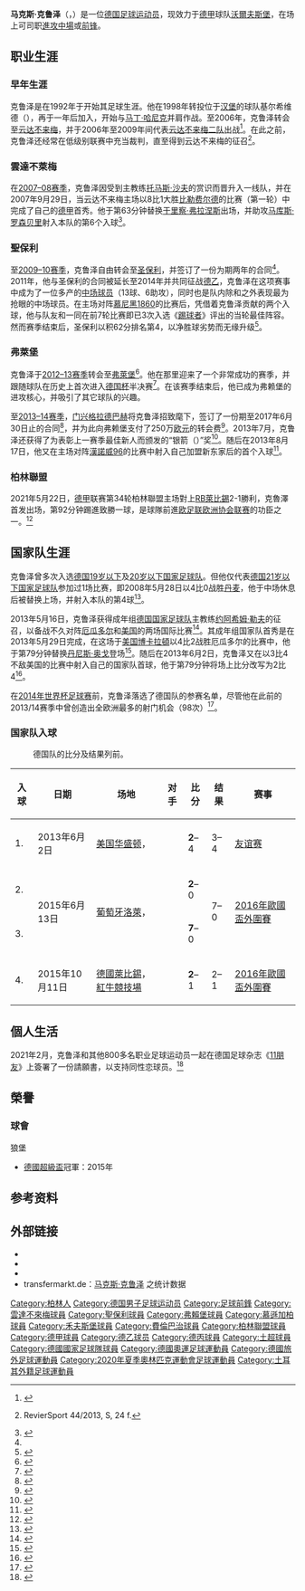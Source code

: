 {{noteTA
|G1=足球
|G2=uefa
|G3=德甲
|T=zh-cn:马克斯·克鲁泽; zh-hk:麥斯·古斯; zh-tw:馬克斯·克魯澤
|1=zh-cn:马克斯; zh-hk:麥斯; zh-tw:馬克斯;
|2=zh-cn:克鲁泽; zh-hk:古斯; zh-tw:克魯澤;
|3=zh-cn:马丁·哈尼克; zh-hk:馬田·夏歷; zh-tw:馬丁·哈尼克;
|4=zh-cn:托马斯·沙夫; zh-hk:湯馬士·舒哈夫; zh-tw:托馬斯·沙夫;
|5=zh-cn:于里察·弗拉涅斯; zh-hk:于里察·維蘭積斯; zh-tw:于里察·弗拉涅斯;
|6=zh-cn:马库斯·罗森贝里; zh-hk:馬古斯·羅辛堡; zh-tw:馬庫斯·羅森貝里;
|7=zh-cn:约阿希姆·勒夫; zh-hk:祖亞占·路維; zh-tw:約阿希姆·勒夫;
|8=zh-cn:丹尼斯·奥戈; zh-hk:丹尼斯·亞奧高; zh-tw:丹尼斯·奧戈;
}}

{{Infobox football biography
| name           = 马克斯·克鲁泽<br />''Max Kruse''
| image = Kruse1.jpg
| image_size =
| caption        = 
| fullname       = {{lang|de|Maximilian Kruse}}
| birth_date     = {{birth date and age|1988|3|19|df=y}}
| birth_place    = {{BRD}}[[赖因贝克|赖因贝克]]
| height         = {{height|m=1.80}}
| position       = [[中场|中场]]、[[前鋒_(足球)|前锋]]
| currentclub = [[沃尔夫斯堡足球俱樂部|沃爾夫斯堡]] 
| clubnumber = 9
| youthyears1    = 1992–1998 | youthclubs1 = {{link-de|赖因贝克足球俱乐部|TSV Reinbek|赖因贝克}}
| youthyears2    = 1998–2005 | youthclubs2 = {{link-de|费尔及马希兰德足球俱乐部|SC Vier- und Marschlande|费尔及马希兰德}}
| youthyears3    = 2006–2007 | youthclubs3 = [[雲達不萊梅|雲達不萊梅]]
| years1         = 2006–2009 | clubs1 = [[云达不来梅二队|云达不来梅二队]] | caps1 = 68| goals1 = 7
| years2         = 2007–2009 | clubs2 = [[云达不来梅|云达不来梅]] | caps2 = 1| goals2 = 0
| years3         = 2009–2012 | clubs3 = [[圣保利足球俱乐部|圣保利]] | caps3 = 96| goals3 = 22
| years4         = 2009       | clubs4 = [[圣保利足球俱乐部|圣保利二队]] | caps4 = 1| goals4 = 0
| years5         = 2012–2013 | clubs5 = [[弗赖堡体育俱乐部|弗萊堡]] | caps5 = 34| goals5 = 11
| years6         = 2013–2015 | clubs6 = [[门兴格拉德巴赫足球俱乐部|门兴格拉德巴赫]] | caps6 = 66| goals6 = 23
| years7         = 2015–2016 | clubs7 = [[沃尔夫斯堡足球俱樂部|沃爾夫斯堡]] | caps7 = 31| goals7 = 6
| years8         = 2016–2019 | clubs8 = [[雲達不萊梅|雲達不萊梅]] | caps8 = 84| goals8 = 32
| years9 = 2019–2020
| clubs9 = [[費倫巴治體育會|費倫巴治]]
| caps9 = 20
| goals9 = 7
| years10 = 2020–2022
| clubs10 = [[柏林联盟足球俱乐部|柏林联盟]]
| caps10 = 38
| goals10 = 16
| years11 = 2022–
| clubs11 = [[沃尔夫斯堡足球俱樂部|沃爾夫斯堡]]
| caps11 = 2
| goals11 = 1
| nationalyears1 = 2006–2007 | nationalteam1 = [[德国19岁以下国家足球队|德国U19]] | nationalcaps1 = 17 | nationalgoals1 = 6
| nationalyears2 = 2007–2008 | nationalteam2 = [[德国20岁以下国家足球队|德国U20]] | nationalcaps2  = 6 | nationalgoals2 = 1
| nationalyears3 = 2008       | nationalteam3 = [[德国21岁以下国家足球队|德国U21]] | nationalcaps3  = 1 | nationalgoals3 = 1
| nationalyears4 = 2021 | nationalteam4 = [[德国国家奥林匹克足球队|德國國奧隊]] | nationalcaps4  = 3 | nationalgoals4 = 0
| nationalyears5 = 2013–     | nationalteam5 = {{fb|GER}} | nationalcaps5  = 14 | nationalgoals5 = 4
| pcupdate       = 2022年2月12日
| ntupdate       = 2021年7月28日
}}

'''马克斯·克鲁泽'''（{{lang-de|'''Max Kruse'''}}，{{bd|1988年|3月19日|catIdx=Kruse, Max}}）是一位[[德国|德国]][[足球|足球]][[运动员|运动员]]，现效力于[[德国足球甲级联赛|德甲]]球队[[沃尔夫斯堡足球俱樂部|沃爾夫斯堡]]，在场上可司职[[中场|進攻中場]]或[[前鋒_(足球)|前锋]]。

==职业生涯==
===早年生涯===
克鲁泽是在1992年于{{link-de|赖因贝克足球俱乐部|TSV Reinbek|赖因贝克}}开始其足球生涯。他在1998年转投位于[[汉堡|汉堡]]的球队基尔希维德（{{lang|de|TSV Kirchwerder}}），再于一年后加入{{link-de|费尔及马希兰德足球俱乐部|SC Vier- und Marschlande|费尔及马希兰德}}，开始与[[马丁·哈尼克|马丁·哈尼克]]并肩作战。至2006年，克鲁泽转会至[[云达不来梅|云达不来梅]]，并于2006年至2009年间代表[[云达不来梅二队|云达不来梅二队]]出战<ref name="spl">{{de}}{{cite web|url=http://www.bergedorfer-zeitung.de/sport/lokalsport/article28388/Max-Kruse-wechselt-zum-FC-St-Pauli.html|title=''Max Kruse wechselt zum FC St. Pauli''|publisher=Bergedorfer Zeitung|date=2009-05-05|accessdate=2014-08-30|archive-date=2014-02-02|archive-url=https://web.archive.org/web/20140202000041/http://www.bergedorfer-zeitung.de/sport/lokalsport/article28388/Max-Kruse-wechselt-zum-FC-St-Pauli.html|dead-url=yes}}</ref>。在此之前，克鲁泽还经常在低级别联赛中充当裁判，直至得到云达不来梅的征召<ref>{{de}}RevierSport 44/2013, S, 24 f.</ref>。
===雲達不萊梅===
在[[2007年至2008年德國足球甲級聯賽|2007–08赛季]]，克鲁泽因受到主教练[[托马斯·沙夫|托马斯·沙夫]]的赏识而晋升入一线队，并在2007年9月29日，当云达不来梅主场以8比1大胜[[比勒費爾德足球俱樂部|比勒费尔德]]的比赛（第一轮）中完成了自己的[[德甲|德甲]]首秀。他于第63分钟替换[[于里察·弗拉涅斯|于里察·弗拉涅斯]]出场，并助攻[[马库斯·罗森贝里|马库斯·罗森贝里]]射入本队的第6个入球<ref>{{zh}}{{cite web|url=http://sports.163.com/07/0929/23/3PJI8JE500051C98.html|title=“不来梅主场火力全开 8-1疯狂屠杀比勒菲尔德”|publisher=网易|date=2007-09-29|accessdate=2014-08-30|archive-date=2014-09-03|archive-url=https://web.archive.org/web/20140903141331/http://sports.163.com/07/0929/23/3PJI8JE500051C98.html|dead-url=no}}</ref>。
===聖保利===
至[[2009年至2010年德國足球甲級聯賽|2009–10赛季]]，克鲁泽自由转会至[[圣保利足球俱乐部|圣保利]]，并签订了一份为期两年的合同<ref name="spl"/>。2011年，他与圣保利的合同被延长至2014年并共同征战[[德乙|德乙]]，克鲁泽在这项赛事中成为了一位多产的[[中场|中场球员]]（13球、6助攻），同时也是队内除{{link-de|芬·巴特斯|Fin Bartels}}和{{link-de|弗洛里安·布伦斯|Florian Bruns}}之外表现最为抢眼的中场球员。在主场对阵[[慕尼黑1860|慕尼黑1860]]的比赛后，凭借着克鲁泽贡献的两个入球，他与队友{{link-de|马吕斯·埃伯斯|Marius Ebbers}}和{{link-de|塞巴斯蒂安·萨希滕|Sebastian Schachten}}一同在前7轮比赛即已3次入选《[[踢球者|踢球者]]》评出的当轮最佳阵容。然而赛季结束后，圣保利以积62分排名第4，以净胜球劣势而无缘升级<ref>{{en}}{{cite web|url=http://www.bundesliga.com/en/stats/table/|title=''Matchday 34 – League Table''|publisher=Bundesliga.de|accessdate=2013-02-12|archive-date=2018-11-21|archive-url=https://web.archive.org/web/20181121094245/https://www.bundesliga.com/en/stats/table/|dead-url=yes}}</ref>。
===弗萊堡===
克鲁泽于[[2012年至2013年德國足球甲級聯賽|2012–13赛季]]转会至[[弗赖堡体育俱乐部|弗萊堡]]<ref>{{de}}{{cite web|url=http://www.scfreiburg.com/teams/profis/meldungen/sport-club-verpflichtet-max-kruse|title=''Sport-Club verpflichtet Max Kruse''|publisher=SC Freiburg|accessdate=2014-08-30|archive-date=2017-12-04|archive-url=https://web.archive.org/web/20171204114544/https://www.scfreiburg.com/teams/profis/meldungen/sport-club-verpflichtet-max-kruse|dead-url=yes}}</ref>。他在那里迎来了一个非常成功的赛季，并跟随球队在历史上首次进入[[德国杯|德国杯]]半决赛<ref>{{zh}}{{cite web|url=http://sports.163.com/13/0304/01/8P39RNL000051C97.html|title=“德国杯半决赛对阵:拜仁主场战狼堡 斯图PK弗赖堡”|publisher=网易|date=2013-03-04|accessdate=2014-08-30|archive-date=2014-09-03|archive-url=https://web.archive.org/web/20140903141201/http://sports.163.com/13/0304/01/8P39RNL000051C97.html|dead-url=no}}</ref>。在该赛季结束后，他已成为弗赖堡的进攻核心，并吸引了其它球队的兴趣。

至[[2013年至2014年德国足球甲级联赛|2013–14赛季]]，[[门兴格拉德巴赫足球俱乐部|门兴格拉德巴赫]]将克鲁泽招致麾下，签订了一份期至2017年6月30日止的合同<ref>{{de}}{{cite web|url=http://www.kicker.de/news/fussball/bundesliga/startseite/584574/artikel_gladbach-bestaetigt_kruse-kommt.html|title=''Gladbach bestätigt: Kruse kommt''|publisher=Kicker|date=2013-04-11|accessdate=2014-08-30|archive-date=2015-01-19|archive-url=https://web.archive.org/web/20150119220823/http://www.kicker.de/news/fussball/bundesliga/startseite/584574/artikel_gladbach-bestaetigt_kruse-kommt.html|dead-url=no}}</ref>，并为此向弗赖堡支付了250万[[欧元|欧元]]的转会费<ref>{{de}}{{cite web|url=http://www.borussia.de/de/aktuelles-termine/news/borussia-news/news-detailansicht.html?tx_ttnews[tt_news]=7720&cHash=348188acb386db16f9da31b9fd4df864|title=''Wechsel von Max Kruse zu Borussia ist perfekt''|publisher=borussia.de|date=2013-04-11|accessdate=2014-08-30|archive-date=2014-11-29|archive-url=https://web.archive.org/web/20141129020446/http://www.borussia.de/de/aktuelles-termine/news/borussia-news/news-detailansicht.html?tx_ttnews%5Btt_news%5D=7720&cHash=348188acb386db16f9da31b9fd4df864|dead-url=no}}</ref>。2013年7月，克鲁泽还获得了{{link-de|德国职业球员协会|Vereinigung der Vertragsfußballspieler}}为表彰上一赛季最佳新人而颁发的“银箭（{{lang|de|Silbernen Pfeil}}）”奖<ref>{{de}}{{cite web|url=http://www.borussia.de/de/aktuelles-termine/news/borussia-news/news-detailansicht.html?tx_ttnews[tt_news]=8451&cHash=d1522a73aeda223737c8410f520dec34|title=''Kruse als Newcomer des Jahres geehrt''|publisher=borussia.de|date=2013-07-25|accessdate=2014-08-30|archive-date=2016-03-04|archive-url=https://web.archive.org/web/20160304194458/http://www.borussia.de/de/aktuelles-termine/news/borussia-news/news-detailansicht.html?tx_ttnews%5Btt_news%5D=8451&cHash=d1522a73aeda223737c8410f520dec34|dead-url=no}}</ref>。随后在2013年8月17日，他又在主场对阵[[漢諾威96|漢諾威96]]的比赛中射入自己加盟新东家后的首个入球<ref>{{de}}{{cite web|url=http://www.kicker.de/news/fussball/bundesliga/spieltag/1-bundesliga/2013-14/2/1894884/spielbericht_borussia-mgladbach-15_hannover-96-58.html|title=''Erst Kruse, dann Kramer - die Neuen bringen Gladbach in die Spur''|publisher=Kicker|date=2013-08-17|accessdate=2014-08-30|archive-date=2016-10-09|archive-url=https://web.archive.org/web/20161009171744/http://www.kicker.de/news/fussball/bundesliga/spieltag/1-bundesliga/2013-14/2/1894884/spielbericht_borussia-mgladbach-15_hannover-96-58.html|dead-url=no}}</ref>。

===柏林聯盟===
2021年5月22日，[[德甲|德甲]]联赛第34轮柏林聯盟主场對上[[RB萊比錫|RB萊比錫]]2-1勝利，克魯澤首发出场，第92分钟踢進致勝一球，是球隊前進[[欧足联欧洲协会联赛|欧足联欧洲协会联赛]]的功臣之一。<ref>{{cite web |url=https://www.france24.com/en/live-news/20210522-kruse-fires-union-into-europa-conference-play-offs-after-rubbishing-it|title=Kruse fires Union into Europa Conference play-offs... after rubbishing it|publisher=France 24 |date=2021-05-22}}</ref>

==国家队生涯==
克鲁泽曾多次入选[[德国19岁以下国家足球队|德国19岁以下]]及[[德国20岁以下国家足球队|20岁以下国家足球队]]。但他仅代表[[德国21岁以下国家足球队|德国21岁以下国家足球队]]参加过1场比赛，即2008年5月28日以4比0战胜[[丹麥21歲以下國家足球隊|丹麦]]，他于中场休息后被替换上场，并射入本队的第4球<ref>{{de}}{{cite web|url=http://www.dfb.de/index.php?id=504316&spielid=289&action=schema&teama=Deutschland&teamb=D%26%23228%3Bnemark|title=''U-21-Spielstatistik Deutschland-Dänemark''|publisher=Kicker|date=2008-05-28|accessdate=2014-08-30|deadurl=yes|archiveurl=https://web.archive.org/web/20140512215337/http://www.dfb.de/index.php?id=504316&spielid=289&action=schema&teama=Deutschland&teamb=D%26%23228%3Bnemark|archivedate=2014-05-12}}</ref>。

2013年5月16日，克鲁泽获得成年组[[德国国家足球队|德国国家足球队]]主教练[[约阿希姆·勒夫|约阿希姆·勒夫]]的征召，以备战不久对阵[[厄瓜多尔国家足球队|厄瓜多尔]]和[[美国国家足球队|美国]]的两场国际比赛<ref>{{de}}{{cite web|url=http://www.dfb.de/die-nationalmannschaft/team/|title=''Kader der Nationalmannschaft für die Länderspiele gegen Ecuador (29. Mai) und USA (2. Juni)''|publisher=dfb.de|date=2013-05-16|accessdate=2014-08-30|deadurl=yes|archiveurl=https://web.archive.org/web/20140829235855/http://www.dfb.de/die-nationalmannschaft/team/|archivedate=2014-08-29}}</ref>。其成年组国家队首秀是在2013年5月29日完成，在这场于[[美国|美国]][[博卡拉頓|博卡拉頓]]以4比2战胜厄瓜多尔的比赛中，他于第79分钟替换[[丹尼斯·奥戈|丹尼斯·奥戈]]登场<ref>{{en}}{{cite web|url=http://www.bundesliga.com/en/tournaments/news/2012/0000256022.php|title=''Germany edge past Ecuador''|publisher=Bundesliga.de|date=2013-05-29|accessdate=2014-08-30|deadurl=yes|archiveurl=https://web.archive.org/web/20130608052210/http://www.bundesliga.com/en/tournaments/news/2012/0000256022.php|archivedate=2013-06-08}}</ref>。随后在2013年6月2日，克鲁泽又在以3比4不敌美国的比赛中射入自己的国家队首球，他于第79分钟将场上比分改写为2比4<ref>{{en}}{{cite web|url=http://www.goal.com/en-us/match/united-states-vs-germany/1459128/report|title=''USA 4-3 Germany: Altidore snaps drought as Klinsmann's USA tops Germany''|publisher=goal.com|date=2013-06-02|accessdate=2014-08-30|archive-date=2015-02-17|archive-url=https://web.archive.org/web/20150217162312/http://www.goal.com/en-us/match/united-states-vs-germany/1459128/report|dead-url=no}}</ref>。

在[[2014年世界杯足球赛|2014年世界杯足球赛]]前，克鲁泽落选了德国队的参赛名单，尽管他在此前的2013/14赛季中曾创造出全欧洲最多的射门机会（98次）<ref>{{de}}{{cite web|url=https://de.eurosport.yahoo.com/blogs/bloggacabana/die-welt-elf-der-aussortierten-205402755.html|title=''Die Welt-Elf der Aussortierten''|publisher=Eurosport|date=2014-05-28|accessdate=2014-08-30|deadurl=yes|archiveurl=https://web.archive.org/web/20140904090552/https://de.eurosport.yahoo.com/blogs/bloggacabana/die-welt-elf-der-aussortierten-205402755.html|archivedate=2014-09-04}}</ref>。

===国家队入球===
:德国队的比分及结果列前。
{| class="wikitable"
! 入球 !! 日期 !! 场地 !! 对手 !! 比分 !! 结果 !! 赛事
|-
| 1. || 2013年6月2日 || [[美国|美国]][[华盛顿|华盛顿]]，{{link-de|罗伯特·F·肯尼迪纪念球场|Robert F. Kennedy Memorial Stadium}} || {{fb|USA}} || '''2'''–4 || 3–4 || [[友谊赛|友谊赛]]
|-
| 2.
| rowspan=2 | 2015年6月13日 || rowspan=2 | [[葡萄牙|葡萄牙]][[洛萊|洛萊]]，{{link-pt|阿爾加夫球場|Estádio Algarve}} || rowspan=2 | {{fb|GIB}} || '''2'''–0 || rowspan=2 | 7–0 || rowspan=2 | [[2016年歐洲國家盃外圍賽|2016年歐國盃外圍賽]]
|-
| 3. || '''7'''–0
|-
| 4. || 2015年10月11日 || [[德國|德國]][[萊比錫|萊比錫]]，[[紅牛競技場_(萊比錫)|紅牛競技場]] || {{fb|GEO}} || '''2'''–1 || 2–1 || [[2016年歐洲國家盃外圍賽|2016年歐國盃外圍賽]]
|}

== 個人生活 ==
2021年2月，克鲁泽和其他800多名职业足球运动员一起在德国足球杂志《[[11朋友|11朋友]]》上簽署了一份請願書，以支持同性恋球员。<ref>{{cite web|url=https://www.espn.com/soccer/german-bundesliga/story/4317290/bundesliga-stars-offer-support-to-gay-footballers|title=Bundesliga stars offer support to gay footballers|website=ESPN FC|date=2021-02-17|accessdate=2021-02-28}}</ref>

== 榮譽 ==
=== 球會 ===
;{{flagicon|GER}} 狼堡
* [[德國超級盃|德國超級盃]]冠軍：2015年


==参考资料==
{{reflist}}

==外部链接==
*{{Soccerway}}
* {{Wfb|max-kruse}}
* {{Fussballdaten|krusemax}}
* transfermarkt.de：[http://www.transfermarkt.de/de/max-kruse/profil/spieler_36182.html 马克斯·克鲁泽] {{Wayback|url=http://www.transfermarkt.de/de/max-kruse/profil/spieler_36182.html |date=20140424012252 }}之统计数据 {{de icon}}

{{禾夫斯堡球員名單}}

{{DEFAULTSORT:Kruse, Max}}
[[Category:柏林人|Category:柏林人]]
[[Category:德国男子足球运动员|Category:德国男子足球运动员]]
[[Category:足球前鋒|Category:足球前鋒]]
[[Category:雲達不來梅球員|Category:雲達不來梅球員]]
[[Category:聖保利球員|Category:聖保利球員]]
[[Category:弗賴堡球員|Category:弗賴堡球員]]
[[Category:慕遜加柏球員|Category:慕遜加柏球員]]
[[Category:禾夫斯堡球員|Category:禾夫斯堡球員]]
[[Category:費倫巴治球員|Category:費倫巴治球員]]
[[Category:柏林聯盟球員|Category:柏林聯盟球員]]
[[Category:德甲球員|Category:德甲球員]]
[[Category:德乙球员|Category:德乙球员]]
[[Category:德丙球員|Category:德丙球員]]
[[Category:土超球員|Category:土超球員]]
[[Category:德國國家足球隊球員|Category:德國國家足球隊球員]]
[[Category:德國奧運足球運動員|Category:德國奧運足球運動員]]
[[Category:德國旅外足球運動員|Category:德國旅外足球運動員]]
[[Category:2020年夏季奧林匹克運動會足球運動員|Category:2020年夏季奧林匹克運動會足球運動員]]
[[Category:土耳其外籍足球運動員|Category:土耳其外籍足球運動員]]